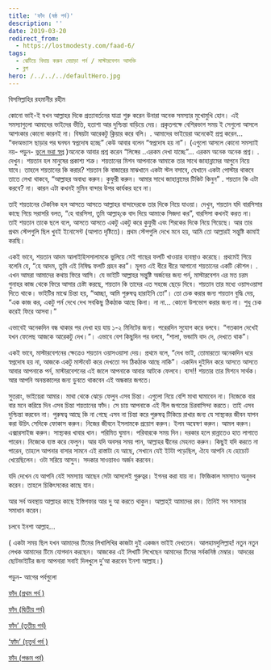 ```yaml
---
title: 'ফাঁদ (ষষ্ঠ পর্ব)'
description: ''
date: 2019-03-20
redirect_from:
  - https://lostmodesty.com/faad-6/
tags:
  - ঝেটিয়ে বিদায় করুন বেয়াড়া পর্ন / মাস্টারবেশন আসক্তি
  - ব্লগ
hero: /../../../defaultHero.jpg
---
```


বিসমিল্লাহির রহমানীর রহীম

কোনো ভাই-ই যখন আল্লাহর দিকে প্রত্যাবর্তনের যাত্রা শুরু করেন উনারা অনেক সমস্যার মুখোমুখি হোন। এই সমস্যাগুলো আমাদের ভাইদের ভীতি, হতাশা আর দুশ্চিন্তা বাড়িয়ে দেয়। প্রকৃতপক্ষে বেশিরভাগ সময় ই সেগুলো আসলে আশংকার কোনো কারনই না। বিষয়টা আরেকটু ক্লিয়ার করে বলি। . আমাদের ভাইয়েরা অনেকেই প্রশ্ন করেন… “বদঅভ্যাস ছাড়ার পর ঘনঘন স্বপ্নদোষ হচ্ছে” কেউ আবার বলেন “স্বপ্নদোষ হয় না”। (এগুলো আসলে কোনো সমস্যাই নয়- পড়ুন- [ভুলে ভরা স্বপ্ন](https://lostmodesty.com/2018/08/ভুলে-ভরা-স্বপ্ন-প্রথম-কিস/) )অনেকে আবার প্রশ্ন করেন “লিঙ্গের ..এরকম দেখা যাচ্ছে”... এরকম অনেক অনেক প্রশ্ন। . দেখুন। শয়তান হল মানুষের প্রকাশ্য শত্রু। শয়তানের মিশন আপনাকে আমাকে তার সাথে জাহান্নামের আগুনে নিয়ে যাবে। তাহলে শয়তানের কি করার? শয়তান কি বাজারের মাঝখানে একটা স্টল বসাবে, যেখানে একটা পোস্টার থাকবে তাতে লেখা থাকবে, “আল্লাহর অবাধ্য করুন। কুফুরী করুন। আমার সাথে জাহান্নামের টিকিট কিনুন” . শয়তান কি এটা করবে? না। কারন এটা কখনই মুমিন বান্দার উপর কার্যকর হবে না।

তাই শয়তানের টেকনিক হল আসতে আসতে আল্লাহর বান্দাদেরকে তার দিকে নিয়ে যাওয়া। দেখুন, শয়তান যদি বারসিসার কাছে গিয়ে সরাসরি বলত, “হে বারসিসা, তুমি আল্লাহ্‌কে বাদ দিয়ে আমাকে সিজদা কর”, বারসিসা কখনই করত না। তাই শয়তান তাকে ছলে বলে, আসতে আসতে একটু একটু করে কুফুরী এবং শিরকের দিকে নিয়ে গিয়েছে। আর তার প্রথম স্টেপগুলি ছিল খুবই ইনোসেন্ট (আপাত দৃষ্টিতে)। প্রথম স্টেপগুলি দেখে মনে হয়, আমি তো আল্লারই সন্তুষ্টি কামাই করছি।

একই ভাবে, শয়তান আদম আলাইহিসসালামকে ভুলিয়ে সেই গাছের ফলটি খাওয়ার ব্যবস্থাও করেছে। প্রথমেই গিয়ে বলেনি যে, “হে আদম, তুমি এই নিষিদ্ধ ফলটি গ্রহন কর”। মূলত এই ধীরে ধীরে আগানো শয়তানের একটি কৌশল। . এখন আমরা আমাদের কথায় ফিরে আসি। যে ভাইটি আল্লাহর সন্তুষ্টি অর্জনের জন্য পর্ন, মাস্টারবেশন এর মত চরম গুনাহর কাজ থেকে ফিরে আসার চেষ্টা করছে, শয়তান কি তাদের এত সহজে ছেড়ে দিবে। শয়তান তার মধ্যে ওয়াসওয়াসা দিতে থাকে। ভাইটির মাঝে চিন্তা হয়, “আচ্ছা, আমি পুরুষত্ব হারাইনি তো”। তো চেক করার জন্য শয়তান বুদ্ধি দেয়, “এক কাজ কর, একটু পর্ন দেখে দেখ সবকিছু ঠিকঠাক আছে কিনা। না না… কোনো উপভোগ করার জন্য না। শুধু চেক করেই ফিরে আসবা।”

এভাবেই অনেকদিন বন্ধ থাকার পর দেখা হয় যায় ১-২ মিনিটের জন্য। পরেরদিন সুযোগ করে বলবে। “গতকাল দেখেই যখন ফেলেছ আজকে আরেকটু দেখ।”। এভাবে বেশ কিছুদিন পর বলবে, “শালা, ভন্ডামি বাদ দে, দেখতে থাক”।

একই ভাবে, মাস্টারবেশনের ক্ষেত্রেও শয়তান ওয়াসওয়াসা দেয়। প্রথমে বলে, “দেখ ভাই, তোমারতো অনেকদিন ধরে স্বপ্নদোষ হয় না, আজকে একটু মাস্টবেট করে দেখতো সব ঠিকঠাক আছে নাকি”। একদিন দুইদিন করে আসতে আসতে আবার আপনাকে পর্ন, মাস্টারবেশনের এই জালে আপনাকে আবার আটকে ফেলবে। ব্যস!! শয়তার তার মিশনে সার্থক। আর আপনি অনন্তকালের জন্য ডুবতে থাকবেন এই অন্ধকার জগতে।

সুতরাং, ভাইয়েরা আমার। মাথা থেকে ঝেড়ে ফেলুন এসব চিন্তা। এগুলো নিয়ে বেশি মাথা ঘামাবেন না। নিজেকে বার বার মনে করিয়ে দিন এসব চিন্তা শয়তানের ফাঁদ। সে চায় আপনাকে এই নীল জগতের চিরবাসিন্দা করতে। তাই এসব দুশ্চিন্তা করবেন না। পুরুষত্ব আছে কি না গেছে এসব না চিন্তা করে পুরুষত্ব টিকিয়ে রাখার জন্য যে সাস্থ্যকর জীবন যাপন করা উচিৎ সেদিকে ফোকাস করুন। নিজের জীবনে ইসলামকে প্রয়োগ করুন। ইলম অন্বেষণ করুন। আমল করুন। এক্সারসাইজ করুন। সাস্থ্যকর খাবার খান। পরিমিত ঘুমান। পরিবারকে সময় দিন। দরকার হলে রান্নাতেও হাত লাগাতে পারেন। নিজেকে ব্যস্ত করে ফেলুন। আর যদি অবসর সময় পান, আল্লাহর দ্বীনের মেহনত করুন। কিছুই যদি করতে না পারেন, তাহলে আপনার বাসার সামনে এই রাস্তাটা যে আছে, সেখানে যেই ইটটা পড়েছিল, ঐযে আপনি যে হোচোট খেয়েছিলেন। ওটা সরিয়ে আসুন। সদকার সাওয়াবও অর্জন করবেন।

যদি দেখেন যে আপনি যেই সমস্যায় আছেন সেটা আসলেই গুরুত্বর। ইগনর করা যায় না। ফিজিকাল সমস্যাও অনুভব করেন। তাহলে চিকিৎসকের কাছে যান।

আর সর্ব অবস্থায় আল্লাহর কাছে ইস্তিগফার আর দু আ করতে থাকুন। আল্লাহ্‌ই আমাদের রব। তিনিই সব সমস্যার সমাধান করেন।

চলবে ইনশা আল্লাহ...

( একটা সময় ছিল যখন আমাদের টিমের লিখালিখির কাজটা দুই একজন ভাইই দেখতেন। আলহামদুলিল্লাহ! নতুন নতুন লেখক আমাদের টিমে যোগদান করছেন। আজকের এই লিখাটি লিখেছেন আমাদের টিমের সর্বকনিষ্ঠ মেম্বার। আদরের ছোটভাইটির জন্য আপনারা সবাই দিলখুলে দু’আ করবেন ইনশা আল্লাহ।)

পড়ুন- আগের পর্বগুলো

[ফাঁদ (প্রথম পর্ব )](https://bit.ly/2CL3DXq)

[ফাঁদ (দ্বিতীয় পর্ব)](https://bit.ly/2Od7b63)

[ফাঁদ’ (তৃতীয় পর্ব)](https://bit.ly/2Od4nWz)

[‘ফাঁদ’ (চতুর্থ পর্ব )](https://bit.ly/2CPbF1s)

[ফাঁদ (পঞ্চম পর্ব)](https://bit.ly/2x77Puk)
